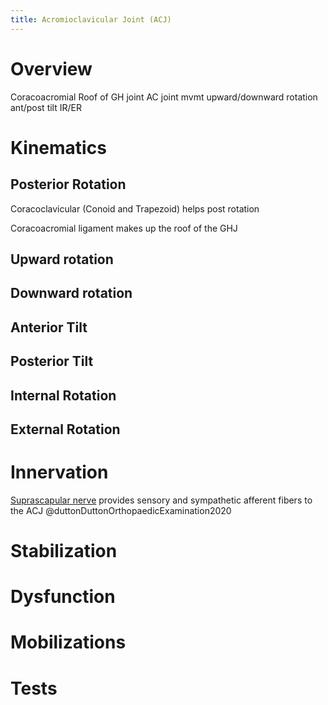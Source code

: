 ```yaml
---
title: Acromioclavicular Joint (ACJ)
---
```


# Overview


Coracoacromial
Roof of GH joint
AC joint mvmt
upward/downward rotation
ant/post tilt
IR/ER


# Kinematics

## Posterior Rotation

Coracoclavicular (Conoid and Trapezoid) helps post rotation


Coracoacromial ligament makes up the roof of the GHJ

## Upward rotation

## Downward rotation

## Anterior Tilt

## Posterior Tilt

## Internal Rotation

## External Rotation




# Innervation {#innervation}

[Suprascapular nerve]({{< var ref-suprascapular-nerve.path >}}) provides sensory and sympathetic afferent fibers to the ACJ @duttonDuttonOrthopaedicExamination2020 

# Stabilization

# Dysfunction

# Mobilizations

# Tests




